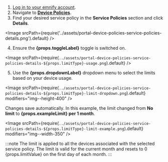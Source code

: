 
1. [Log in to your emnify account](https://portal.emnify.com/sign).
2. Navigate to [**Device Policies**](https://portal.emnify.com/device-policies).
3. Find your desired service policy in the **Service Policies** section and click **Details**.

<Image
  srcPath={require('../assets/portal-device-policies-service-policies-details.png').default}
/>

4. Ensure the **{props.toggleLabel}** toggle is switched on.

<Image
  srcPath={require(`../assets/portal-device-policies-service-policies-details-${props.limitType}-usage.png`).default}
/>

5. Use the **{props.dropdownLabel}** dropdown menu to select the limits based on your device usage.

<Image
  srcPath={require(`../assets/portal-device-policies-service-policies-details-${props.limitType}-limit-dropdown.png`).default}
  modifiers="img--height-400"
/>

Changes save automatically.
In this example, the limit changed from **No limit** to **{props.exampleLimit} per 1 month**.

<Image
  srcPath={require(`../assets/portal-device-policies-service-policies-details-${props.limitType}-limit-example.png`).default}
  modifiers="img--width-350"
/>

:::note
The limit is applied to all the devices associated with the selected service policy.
The limit is valid for the current month and resets to 0 {props.limitValue} on the first day of each month.
:::
